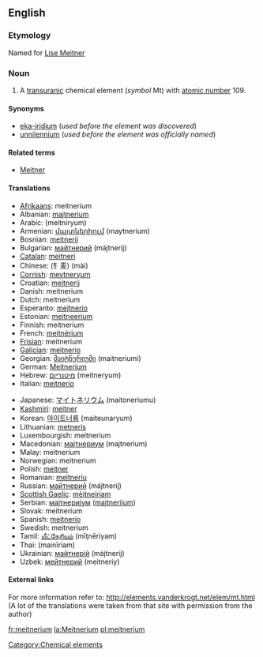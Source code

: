 {{See|Meitnerium}}
{{wikipedia}}
==English==

{{elements|Mt|hassium|Hs|darmstadtium|Ds}}

===Etymology===
Named for [[w:Lise Meitner|Lise Meitner]]

===Noun===
{{en-noun-unc}}

# A [[transuranic]] chemical element (''symbol'' Mt) with [[atomic number]] 109.

====Synonyms====
*[[eka-iridium]] (''used before the element was discovered'')
*[[unnilennium]] (''used before the element was officially named'')

====Related terms====
*[[w:Lise Meitner|Meitner]]

====Translations====
{{top}}
*[[Afrikaans]]: meitnerium
*Albanian: [[majtnerium]]
*Arabic: {{ARchar|[[ميتنريوم]]}} (meitníryum) {{m}}
*Armenian: [[մայտներիում]] (maytnerium)
*Bosnian: [[meitnerij]]
*Bulgarian: [[майтнерий]] (májtnerij) {{m}}
*[[Catalan]]: [[meitneri]]
*Chinese: (钅麦) (mài)
*[[Cornish]]: [[meytneryum]]
*Croatian: [[meitnerij]]
*Danish: meitnerium
*Dutch: meitnerium {{n}}
*Esperanto: [[mejtnerio]]
*Estonian: [[meitneerium]]
*Finnish: meitnerium
*French: [[meitnérium]] {{m}}
*[[Frisian]]: meitnerium
*[[Galician]]: [[meitnerio]]
*Georgian: [[მაიტნერიუმი]] (maitneriumi)
*German: [[Meitnerium]] {{n}}
*Hebrew: [[מיטנריום]] (meitneryum)
*Italian: [[meitnerio]] {{m}}
{{mid}}
*Japanese: [[マイトネリウム]] (maitoneriumu)
*[[Kashmiri]]: [[meitner]]
*Korean: [[마이트너륨]] (maiteunaryum)
*Lithuanian: [[metneris]]
*Luxembourgish: meitnerium
*Macedonian: [[мајтнериум]] (majtnerium) {{m}}
*Malay: meitnerium
*Norwegian: meitnerium
*Polish: [[meitner]] {{m}}
*Romanian: [[meitneriu]] {{n}}
*Russian: [[майтнерий]] (májtnerij) {{m}}
*[[Scottish Gaelic]]: [[mèitneiriam]]
*Serbian: [[мајтнеријум]] ([[majtnerijum]]) {{m}}
*Slovak: meitnerium
*Spanish: [[meitnerio]] {{m}}
*Swedish: meitnerium
*Tamil: [[மீட்நேரியம்]] (mīţnēriyam)
*Thai: {{THchar|[[ไมต์นีเรียม]]}} (mainīriam)
*Ukrainian: [[майтнерій]] (májtnerij) {{m}}
*Uzbek: [[мейтнерий]] (meitneriy)
{{bottom}}

====External links====
For more information refer to:
http://elements.vanderkrogt.net/elem/mt.html
(A lot of the translations were taken from that site with permission from the author)

[[Category:Chemical elements]]

[[fr:meitnerium]]
[[la:Meitnerium]]
[[pl:meitnerium]]